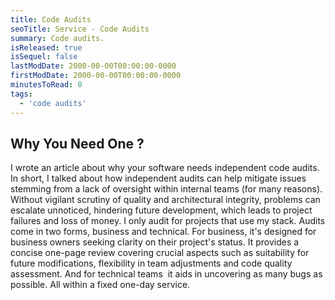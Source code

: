 ```yaml
---
title: Code Audits
seoTitle: Service - Code Audits
summary: Code audits.
isReleased: true
isSequel: false
lastModDate: 2000-00-00T00:00:00-0000
firstModDate: 2000-00-00T00:00:00-0000
minutesToRead: 0
tags:
  - 'code audits'
---
```

<H2>Why You Need One ?</H2>
<C>
I wrote an <L href="/blog/independent-code-audit">article</L> about why your software needs independent code audits.
</C>
<C>
In short, I talked about how independent audits can help mitigate issues stemming from a lack of oversight within internal teams (for many <L href="/blog/tag/skill-issues">reasons</L>). 
Without vigilant scrutiny of <L href="/blog/tag/quality">quality</L> and architectural integrity, problems can escalate unnoticed, hindering future development, which leads to project failures and loss of money.
</C>
<C>
I only audit for projects that use my <L href="/about">stack.</L>
</C>
<C>
Audits come in two forms, business and technical. For business, it's designed for business owners seeking clarity on their project's status. It provides a concise one-page review covering crucial aspects such as suitability for future modifications, flexibility in team adjustments and code quality assessment. And for technical teams  it aids in uncovering as many <L href="/services/glossary#tickets">bugs</L> as possible.  All within a fixed one-day service.
</C>